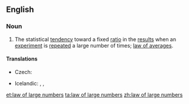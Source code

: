 ==English==
{{wikipedia}}

===Noun===
{{en-noun|head=[[law]] of large [[number]]s|-}}
# {{context|statistics|lang=en}} The statistical [[tendency]] toward a fixed [[ratio]] in the [[result]]s when an [[experiment]] is [[repeat]]ed a large number of times; [[law of averages]].

====Translations====
{{trans-top|statistical tendency}}
* Czech: {{t|cs|zákon velkých čísel|m}}
{{trans-mid}}
* Icelandic: {{t|is|meðalgildislögmál|n}}, {{t|is|lögmál stórra talna|n}}, {{t|is|lögmál mikils fjölda|n}}
{{trans-bottom}}

[[et:law of large numbers]]
[[ta:law of large numbers]]
[[zh:law of large numbers]]
